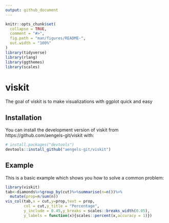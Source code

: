 ```yaml
---
output: github_document
---
```


<!-- README.md is generated from README.Rmd. Please edit that file -->

```r
knitr::opts_chunk$set(
  collapse = TRUE,
  comment = "#>",
  fig.path = "man/figures/README-",
  out.width = "100%"
)
library(tidyverse)
library(rlang)
library(ggthemes)
library(scales)
```

# viskit

<!-- badges: start -->
<!-- badges: end -->

The goal of viskit is to make visualizations with ggplot quick and easy

## Installation

You can install the development version of viskit from https://github.com/aengels-git/viskit with:

``` r
# install.packages("devtools")
devtools::install_github("aengels-git/viskit")
```

## Example

This is a basic example which shows you how to solve a common problem:

```r
library(viskit)
tab<-diamonds%>%group_by(cut)%>%summarise(n=n())%>%
  mutate(prop=n/sum(n))
vis_col(tab,x = cut,y=prop,text = prop,
        col = cut,y_title = "Percentage",
        y_include = 0.45,y_breaks = scales::breaks_width(0.05),
        y_labels = function(x){scales::percent(x,accuracy = 1)})

```
